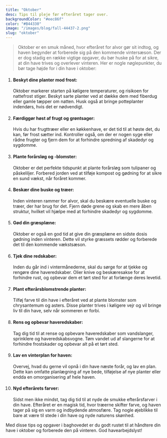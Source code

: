 ```yaml
---
title: "Oktober"
desc: Tips til pleje før efteråret tager over.
backgroundColor: "#eec86f"
color: "#B44330"
image: "/images/blog/fall-44437-2.png"
slug: "oktober"
---
```


> Oktober er en smuk måned, hvor efteråret for alvor gør sit indtog, og haven begynder at forberede sig på den kommende vintersæson. Der er dog stadig en række vigtige opgaver, du bør huske på for at sikre, at din have trives og overlever vinteren. Her er nogle nøglepunkter, du bør tage højde for i din have i oktober:

1. #### Beskyt dine planter mod frost:

   Oktober markerer starten på køligere temperaturer, og risikoen for nattefrost stiger. Beskyt sarte planter ved at dække dem med fiberdug eller gamle tæpper om natten. Husk også at bringe potteplanter indendørs, hvis det er nødvendigt.

2. #### Færdiggør høst af frugt og grøntsager:

   Hvis du har frugttræer eller en køkkenhave, er det tid til at høste det, du kan, før frost sætter ind. Kontroller også, om der er nogen syge eller rådne frugter og fjern dem for at forhindre spredning af skadedyr og sygdomme.

3. #### Plante forårsløg og -blomster:

   Oktober er det perfekte tidspunkt at plante forårsløg som tulipaner og påskeliljer. Forbered jorden ved at tilføje kompost og gødning for at sikre en sund vækst, når foråret kommer.

4. #### Beskær dine buske og træer:

   Inden vinteren rammer for alvor, skal du beskære eventuelle buske og træer, der har brug for det. Fjern døde grene og skab en mere åben struktur, hvilket vil hjælpe med at forhindre skadedyr og sygdomme.

5. #### Gød din græsplæne:

   Oktober er også en god tid at give din græsplæne en sidste dosis gødning inden vinteren. Dette vil styrke græssets rødder og forberede det til den kommende vækstsæson.

6. #### Tjek dine redskaber:

   Inden du går ind i vintermånederne, skal du sørge for at tjekke og rengøre dine haveredskaber. Olier knive og beskæresakse for at forhindre rust, og opbevar dem et tørt sted for at forlænge deres levetid.

7. #### Plant efterårsblomstrende planter:

   Tilføj farve til din have i efteråret ved at plante blomster som chrysantemum og asters. Disse planter trives i køligere vejr og vil bringe liv til din have, selv når sommeren er forbi.

8. #### Rens og opbevar haveredskaber:

   Tag dig tid til at rense og opbevare haveredskaber som vandslanger, sprinklere og haveredskabsvogne. Tøm vandet ud af slangerne for at forhindre frostskader og opbevar alt på et tørt sted.

9. #### Lav en vinterplan for haven:

   Overvej, hvad du gerne vil opnå i din have næste forår, og lav en plan. Dette kan omfatte planlægning af nye bede, tilføjelse af nye planter eller endda en omorganisering af hele haven.

10. #### Nyd efterårets farver:
    Sidst men ikke mindst, tag dig tid til at nyde de smukke efterårsfarver i din have. Efteråret er en magisk tid, hvor træerne skifter farve, og haven tager på sig en varm og indbydende atmosfære. Tag nogle øjeblikke til bare at være til stede i din have og nyde naturens skønhed.

Med disse tips og opgaver i baghovedet er du godt rustet til at håndtere din have i oktober og forberede den på vinteren. God havearbejdslyst!
